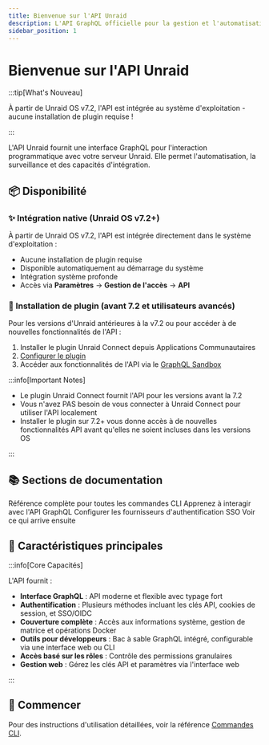 ```yaml
---
title: Bienvenue sur l'API Unraid
description: L'API GraphQL officielle pour la gestion et l'automatisation du serveur Unraid
sidebar_position: 1
---
```



# Bienvenue sur l'API Unraid

:::tip[What's Nouveau]

À partir de Unraid OS v7.2, l'API est intégrée au système d'exploitation - aucune installation de plugin requise !

:::

L'API Unraid fournit une interface GraphQL pour l'interaction programmatique avec votre serveur Unraid. Elle permet l'automatisation, la surveillance et des capacités d'intégration.

## 📦 Disponibilité

### ✨ Intégration native (Unraid OS v7.2+)

À partir de Unraid OS v7.2, l'API est intégrée directement dans le système d'exploitation :

- Aucune installation de plugin requise
- Disponible automatiquement au démarrage du système
- Intégration système profonde
- Accès via **Paramètres** → **Gestion de l'accès** → **API**

### 🔌 Installation de plugin (avant 7.2 et utilisateurs avancés)

Pour les versions d'Unraid antérieures à la v7.2 ou pour accéder à de nouvelles fonctionnalités de l'API :

1. Installer le plugin Unraid Connect depuis Applications Communautaires
2. [Configurer le plugin](./how-to-use-the-api.mdx#enabling-the-graphql-sandbox)
3. Accéder aux fonctionnalités de l'API via le [GraphQL Sandbox](./how-to-use-the-api.mdx)

:::info[Important Notes]

- Le plugin Unraid Connect fournit l'API pour les versions avant la 7.2
- Vous n'avez PAS besoin de vous connecter à Unraid Connect pour utiliser l'API localement
- Installer le plugin sur 7.2+ vous donne accès à de nouvelles fonctionnalités API avant qu'elles ne soient incluses dans les versions OS

:::

## 📚 Sections de documentation

<div style={{affichage: 'grille', templateColonnesGrille: 'répéter(auto-fit, minmax(250px, 1fr))', écart: '1rem'}}>
  <Card title="Commandes CLI" icon="terminal" href="./cli">
    Référence complète pour toutes les commandes CLI
  </Card>

  <Card title="Utilisation de l'API" icon="code" href="./how-to-use-the-api">
    Apprenez à interagir avec l'API GraphQL
  </Card>

  <Card title="Configuration OIDC" icon="bouclier" href="./configuration du fournisseur OIDC">
    Configurer les fournisseurs d'authentification SSO
  </Card>

  <Card title="Fonctionnalités à venir" icon="fusée" href="./fonctionnalités à venir">
    Voir ce qui arrive ensuite
  </Card>
</div>

## 🌟 Caractéristiques principales

:::info[Core Capacités]

L'API fournit :

- **Interface GraphQL** : API moderne et flexible avec typage fort
- **Authentification** : Plusieurs méthodes incluant les clés API, cookies de session, et SSO/OIDC
- **Couverture complète** : Accès aux informations système, gestion de matrice et opérations Docker
- **Outils pour développeurs** : Bac à sable GraphQL intégré, configurable via une interface web ou CLI
- **Accès basé sur les rôles** : Contrôle des permissions granulaires
- **Gestion web** : Gérez les clés API et paramètres via l'interface web

:::

## 🚀 Commencer

<Tabs>
  <TabItem value="v72" label="Unraid OS v7.2+" default>
    <GetStartedV72 />
  </TabItem>

  <TabItem value="ancien" label="Versions pré-7.2">
    <GetStartedPre72 />
  </TabItem>
</Tabs>

Pour des instructions d'utilisation détaillées, voir la référence [Commandes CLI](./cli).
